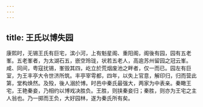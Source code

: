 ```yaml
---
---
---
```

title: 王氏以博失园
---



康熙时，无锡王氏有巨宅，滨小河，上有魁星阁、重阳阁，阁後有园，园有五老峯。五老峯者，为太湖石五，嵌空玲珑，状若五老人，高逾苏州留园之冠云峯。咸、同间，粤寇扰锡，峯毁其四，屹立於荒烟废池之畔者，仅一而已。园左有巨室，为王丰亭大令世济所筑。丰亭宰雩都，四年，以失上官意，解印归，归而营此第，堂构焕然。及殁，後人溺於博。时邑中秦氏最强大，两家为中表亲。秦瞰王宅，王艳秦妾，乃相约以博戏决胜负。王胜，则挟秦妾归；秦胜，则亦为王宅之主人翁也。乃一掷而王负，大好园林，遂为秦氏所有矣。